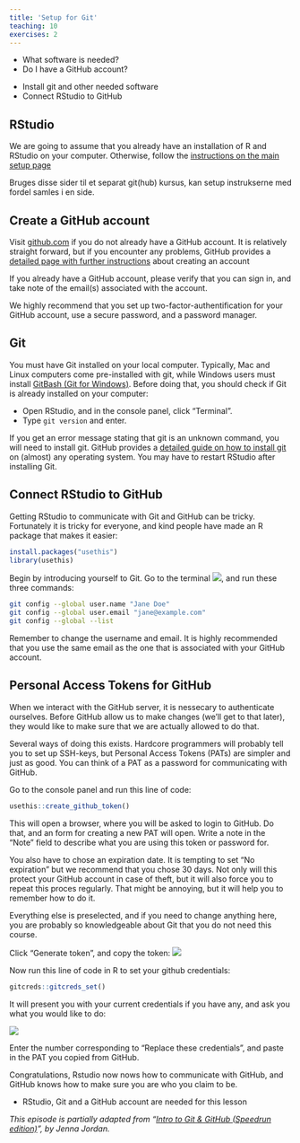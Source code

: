 ```yaml
---
title: 'Setup for Git'
teaching: 10
exercises: 2
---
```


:::::::::::::::::::::::::::::::::::::: questions 

- What software is needed?
- Do I have a GitHub account?

::::::::::::::::::::::::::::::::::::::::::::::::

::::::::::::::::::::::::::::::::::::: objectives

- Install git and other needed software
- Connect RStudio to GitHub

::::::::::::::::::::::::::::::::::::::::::::::::

## RStudio

We are going to assume that you already have an installation of R and RStudio
on your computer. Otherwise, follow the [instructions on the main setup page](setup.md)

::::instructor
Bruges disse sider til et separat git(hub) kursus, kan setup instrukserne med
fordel samles i en side.
::::


## Create a GitHub account

Visit [github.com](https://github.com/) if you do not already have a 
GitHub account. It is relatively straight forward, but if you encounter any problems,
GitHub provides a [detailed page with further instructions](https://docs.github.com/en/get-started/start-your-journey/creating-an-account-on-github) about creating an 
account

If you already have a GitHub account, please verify that you can sign in, and take note of the email(s) associated with the account.

We highly recommend that you set up two-factor-authentification for your GitHub 
account, use a secure password, and a password manager.


## Git
You must have Git installed on your local computer. Typically, Mac and Linux 
computers come pre-installed with git, while Windows users must install 
[GitBash (Git for Windows)](https://gitforwindows.org/). 
Before doing that, you should check if Git is already installed on your computer:

* Open RStudio, and in the console panel, click "Terminal".
* Type `git version` and enter.

If you get an error message stating that git is an unknown command, you will 
need to install git. GitHub provides a [detailed guide on how to install git](https://github.com/git-guides/install-git)
on (almost) any operating system. You may have to restart RStudio after installing
Git.

## Connect RStudio to GitHub

Getting RStudio to communicate with Git and GitHub can be tricky. Fortunately it is 
tricky for everyone, and kind people have made an R package that makes it easier:

```r
install.packages("usethis")
library(usethis)
```

Begin by introducing yourself to Git. Go to the terminal ![](../fig/the-rstudio-terminal.png), 
and run these three commands:

```bash
git config --global user.name "Jane Doe"
git config --global user.email "jane@example.com"
git config --global --list
```

Remember to change the username and email. It is highly recommended that you
use the same email as the one that is associated with your GitHub account. 

## Personal Access Tokens for GitHub

When we interact with the GitHub server, it is nessecary to authenticate ourselves.
Before GitHub allow us to make changes (we'll get to that later), they would like
to make sure that we are actually allowed to do that. 

Several ways of doing this exists. Hardcore programmers will probably tell you
to set up SSH-keys, but Personal Access Tokens (PATs) are simpler and just as
good. You can think of a PAT as a password for communicating with GitHub.

Go to the console panel and run this line of code:

```r
usethis::create_github_token()
```

This will open a browser, where you will be asked to login to GitHub. Do that,
and an form for creating a new PAT will open. Write a note in the "Note" field
to describe what you are using this token or password for. 

You also have to chose an expiration date. It is tempting to set "No expiration"
but we recommend that you chose 30 days. Not only will this protect your 
GitHub account in case of theft, but it will also force you to repeat this proces
regularly. That might be annoying, but it will help you to remember how to do it.

Everything else is preselected, and if you need to change anything here, you are
probably so knowledgeable about Git that you do not need this course.

Click "Generate token", and copy the token:
![](../fig/github-token.png)


Now run this line of code in R to set your github credentials:

```r
gitcreds::gitcreds_set()
```

It will present you with your current credentials if you have any, and ask
you what you would like to do:

![](../fig/gitcreds-set.png)

Enter the number corresponding to "Replace these credentials",
and paste in the PAT you copied from GitHub.

Congratulations, Rstudio now nows how to communicate with GitHub, and GitHub
knows how to make sure you are who you claim to be.

::::::::::::::::::::::::::::::::::::: keypoints 

- RStudio, Git and a GitHub account are needed for this lesson

::::::::::::::::::::::::::::::::::::::::::::::::

*This episode is partially adapted from "[Intro to Git & GitHub (Speedrun edition)](https://jennajordan.me/git-novice-speedrun)", by Jenna Jordan.*
